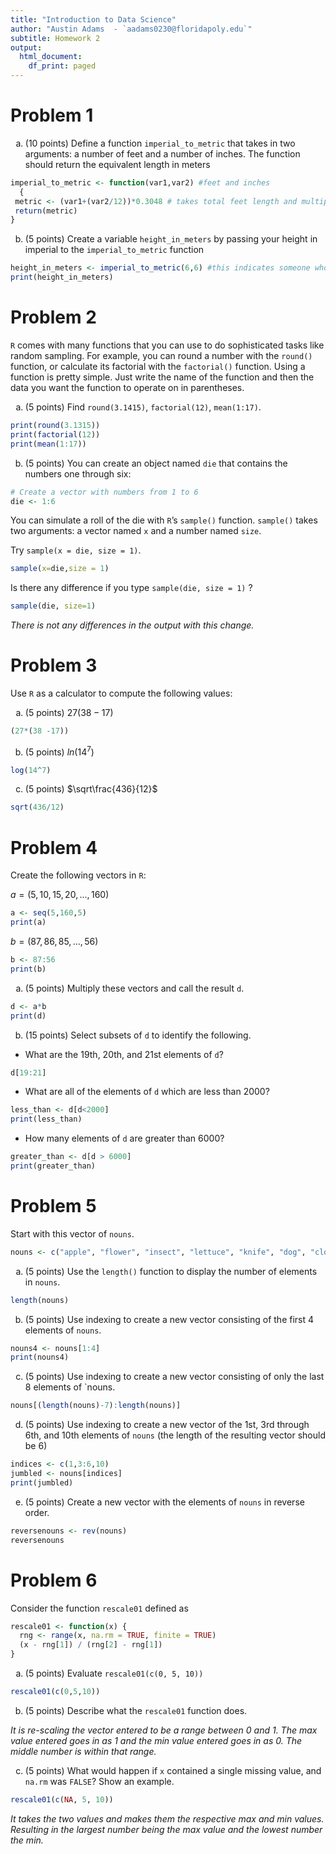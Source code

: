 ```yaml
---
title: "Introduction to Data Science"
author: "Austin Adams  - `aadams0230@floridapoly.edu`"
subtitle: Homework 2
output:
  html_document:
    df_print: paged
---
```




# Problem 1 

(a) (10 points) Define a function `imperial_to_metric` that takes in two arguments: a number of feet and a number of inches. The function should return the equivalent length in meters
```r
imperial_to_metric <- function(var1,var2) #feet and inches
  {
 metric <- (var1+(var2/12))*0.3048 # takes total feet length and multiplies it by the conversion to get the metric number. 
 return(metric)
}
```



(b) (5 points) Create a variable `height_in_meters` by passing your height in imperial to the `imperial_to_metric` function

```r
height_in_meters <- imperial_to_metric(6,6) #this indicates someone who is 6 foot 6 inch
print(height_in_meters)
```


# Problem 2

`R` comes with many functions that you can use to do sophisticated tasks like random sampling. For example, you can round a number with the `round()` function, or calculate its factorial with the `factorial()` function. Using a function is pretty simple. Just write the name of the function and then the data you want the function to operate on in parentheses.

(a) (5 points) Find `round(3.1415)`, `factorial(12)`, `mean(1:17)`.
```r
print(round(3.1315))
print(factorial(12))
print(mean(1:17))
```


(b) (5 points) You can create an object named `die` that contains the numbers one through six:

```r
# Create a vector with numbers from 1 to 6
die <- 1:6
```

You can simulate a roll of the die with `R`’s `sample()` function. `sample()` takes two arguments: a vector named `x` and a number named `size`. 

Try `sample(x = die, size = 1)`. 
```r
sample(x=die,size = 1)
```

Is there any difference if you type `sample(die, size = 1)` ?
```r
sample(die, size=1)
```
_There is not any differences in the output with this change._


# Problem 3

Use `R` as a calculator to compute the following values:

(a) (5 points) $27 (38 -17)$
```r
(27*(38 -17))
```


(b) (5 points) $ln(14^7)$
```r
log(14^7)
```

(c) (5 points) $\sqrt\frac{436}{12}$

```r
sqrt(436/12)
```


# Problem 4

Create the following vectors in `R`:

$a = (5, 10, 15, 20, ..., 160)$
```r
a <- seq(5,160,5)
print(a)
```


$b = (87, 86, 85, ..., 56)$
```r
b <- 87:56
print(b)
```


(a) (5 points) Multiply these vectors and call the result `d`. 
```r
d <- a*b
print(d)
```


(b) (15 points) Select subsets of `d` to identify the following.

- What are the 19th, 20th, and 21st elements of `d`?
```r
d[19:21]
```


- What are all of the elements of `d` which are less than 2000?
```r
less_than <- d[d<2000]
print(less_than)
```

- How many elements of `d` are greater than 6000?
```r
greater_than <- d[d > 6000]
print(greater_than)
```



# Problem 5

Start with this vector of `nouns`.  

```r
nouns <- c("apple", "flower", "insect", "lettuce", "knife", "dog", "cloud", "person", "cabinet", "flower" )
```

(a) (5 points) Use the `length()` function to display the number of elements in `nouns`.
```r
length(nouns)
```


(b) (5 points) Use indexing to create a new vector consisting of the first 4 elements of `nouns`.
```r
nouns4 <- nouns[1:4]
print(nouns4)
```


(c) (5 points) Use indexing to create a new vector consisting of only the last 8 elements of `nouns.
```r
nouns[(length(nouns)-7):length(nouns)]
```


(d) (5 points) Use indexing to create a new vector of the 1st, 3rd through 6th, and 10th elements of `nouns` (the length of the resulting vector should be 6)
```r
indices <- c(1,3:6,10)
jumbled <- nouns[indices]
print(jumbled)
```



(e) (5 points) Create a new vector with the elements of `nouns` in reverse order.
```r
reversenouns <- rev(nouns)
reversenouns
```

# Problem 6

Consider the function `rescale01` defined as 

```r
rescale01 <- function(x) {
  rng <- range(x, na.rm = TRUE, finite = TRUE)
  (x - rng[1]) / (rng[2] - rng[1])
}
```

(a) (5 points) Evaluate `rescale01(c(0, 5, 10))`
```r
rescale01(c(0,5,10))

```


(b) (5 points) Describe what the `rescale01` function does.

_It is re-scaling the vector entered to be a range between 0 and 1. The max value entered goes in as 1 and the min value entered goes in as 0. The middle number is within that range._

(c) (5 points) What would happen if `x` contained a single missing value, and `na.rm` was `FALSE`? Show an example.
```r
rescale01(c(NA, 5, 10))
```
_It takes the two values and makes them the respective max and min values. Resulting in the largest number being the max value and the lowest number the min._


